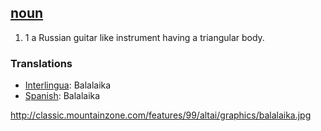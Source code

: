 == [[noun]] ==
#1 a Russian guitar like instrument having a triangular body.

=== Translations ===
*[[Interlingua]]: Balalaika
*[[Spanish]]: Balalaika

http://classic.mountainzone.com/features/99/altai/graphics/balalaika.jpg